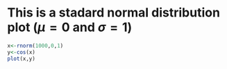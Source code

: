 # This is a stadard normal distribution plot ($\mu = 0$ and $\sigma = 1$)

```r
x<-rnorm(1000,0,1)
y<-cos(x)
plot(x,y)
```